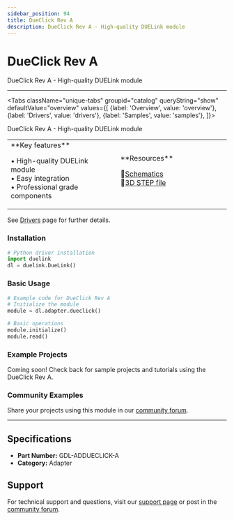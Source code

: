 ```yaml
---
sidebar_position: 94
title: DueClick Rev A
description: DueClick Rev A - High-quality DUELink module
---
```



# DueClick Rev A

<ProductImageSelector 
  partNumber="addueclick-a"
  productName="DueClick Rev A"
/>

DueClick Rev A - High-quality DUELink module

---

<Tabs className="unique-tabs" groupid="catalog" queryString="show" defaultValue="overview"
  values={[
    {label: 'Overview', value: 'overview'},
    {label: 'Drivers', value: 'drivers'},
    {label: 'Samples', value: 'samples'},
  ]}>

<TabItem value="overview">

DueClick Rev A - High-quality DUELink module

<table><td width='50%'>
**Key features**

• High-quality DUELink module<br/>
• Easy integration<br/>
• Professional grade components<br/>

</td><td width='50%'>
**Resources**
 
📄[Schematics](/static/sch/addueclick-a.pdf)<br/>
🔩[3D STEP file](/static/3d/ADDUECLICK-A.step)<br/>

</td></table>

</TabItem>

<TabItem value="drivers">

See [Drivers](../../engine/drivers) page for further details.

### Installation

```python
# Python driver installation
import duelink
dl = duelink.DueLink()
```

### Basic Usage

```python
# Example code for DueClick Rev A
# Initialize the module
module = dl.adapter.dueclick()

# Basic operations
module.initialize()
module.read()
```

</TabItem>

<TabItem value="samples">

### Example Projects

Coming soon! Check back for sample projects and tutorials using the DueClick Rev A.

### Community Examples

Share your projects using this module in our [community forum](https://forums.ghielectronics.com).

</TabItem>

</Tabs>

---

## Specifications

- **Part Number:** GDL-ADDUECLICK-A
- **Category:** Adapter

## Support

For technical support and questions, visit our [support page](../../support) or post in the [community forum](https://forums.ghielectronics.com).
